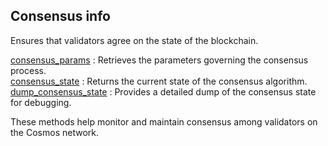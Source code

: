 
## Consensus info

Ensures that validators agree on the state of the blockchain.

[consensus_params](/cosmos-api/consensusinfo/consensus_params) : Retrieves the parameters governing the consensus process.  \
[consensus_state](/cosmos-api/consensusinfo/consensus_state) : Returns the current state of the consensus algorithm.  \
[dump_consensus_state](/cosmos-api/consensusinfo/dump_consensus_state) : Provides a detailed dump of the consensus state for debugging.

These methods help monitor and maintain consensus among validators on the Cosmos network.

<Space h={16} />
<GetStarted />